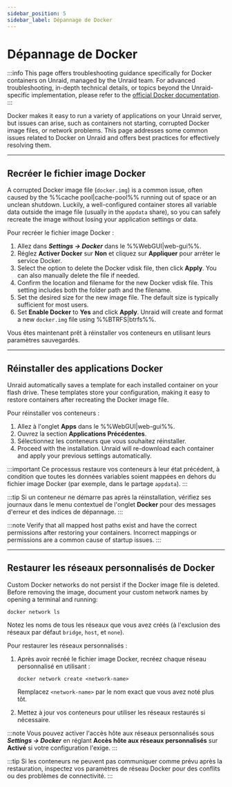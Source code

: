 ```yaml
---
sidebar_position: 5
sidebar_label: Dépannage de Docker
---
```


# Dépannage de Docker

:::info
This page offers troubleshooting guidance specifically for Docker containers on Unraid, managed by the Unraid team. For advanced troubleshooting, in-depth technical details, or topics beyond the Unraid-specific implementation, please refer to the [official Docker documentation](https://docs.docker.com/).
:::

Docker makes it easy to run a variety of applications on your Unraid server, but issues can arise, such as containers not starting, corrupted Docker image files, or network problems. This page addresses some common issues related to Docker on Unraid and offers best practices for effectively resolving them.

---

## Recréer le fichier image Docker

A corrupted Docker image file (`docker.img`) is a common issue, often caused by the %%cache pool|cache-pool%% running out of space or an unclean shutdown. Luckily, a well-configured container stores all variable data outside the image file (usually in the `appdata` share), so you can safely recreate the image without losing your application settings or data.

Pour recréer le fichier image Docker :

1. Allez dans ***Settings → Docker*** dans le %%WebGUI|web-gui%%.
2. Réglez **Activer Docker** sur **Non** et cliquez sur **Appliquer** pour arrêter le service Docker.
3. Select the option to delete the Docker vdisk file, then click **Apply**. You can also manually delete the file if needed.
4. Confirm the location and filename for the new Docker vdisk file. This setting includes both the folder path and the filename.
5. Set the desired size for the new image file. The default size is typically sufficient for most users.
6. Set **Enable Docker** to **Yes** and click **Apply**. Unraid will create and format a new `docker.img` file using %%BTRFS|btrfs%%.

Vous êtes maintenant prêt à réinstaller vos conteneurs en utilisant leurs paramètres sauvegardés.

---

## Réinstaller des applications Docker

Unraid automatically saves a template for each installed container on your flash drive. These templates store your configuration, making it easy to restore containers after recreating the Docker image file.

Pour réinstaller vos conteneurs :

1. Allez à l'onglet **Apps** dans le %%WebGUI|web-gui%%.
2. Ouvrez la section **Applications Précédentes**.
3. Sélectionnez les conteneurs que vous souhaitez réinstaller.
4. Proceed with the installation. Unraid will re-download each container and apply your previous settings automatically.

:::important
Ce processus restaure vos conteneurs à leur état précédent, à condition que toutes les données variables soient mappées en dehors du fichier image Docker (par exemple, dans le partage `appdata`).
:::

:::tip
Si un conteneur ne démarre pas après la réinstallation, vérifiez ses journaux dans le menu contextuel de l'onglet **Docker** pour des messages d'erreur et des indices de dépannage.
:::

:::note
Verify that all mapped host paths exist and have the correct permissions after restoring your containers. Incorrect mappings or permissions are a common cause of startup issues.
:::

---

## Restaurer les réseaux personnalisés de Docker

Custom Docker networks do not persist if the Docker image file is deleted. Before removing the image, document your custom network names by opening a terminal and running:

```
docker network ls
```

Notez les noms de tous les réseaux que vous avez créés (à l'exclusion des réseaux par défaut `bridge`, `host`, et `none`).

Pour restaurer les réseaux personnalisés :

1. Après avoir recréé le fichier image Docker, recréez chaque réseau personnalisé en utilisant :

   ```
   docker network create <network-name>
   ```

   Remplacez `<network-name>` par le nom exact que vous avez noté plus tôt.

2. Mettez à jour vos conteneurs pour utiliser les réseaux restaurés si nécessaire.

:::note
Vous pouvez activer l'accès hôte aux réseaux personnalisés sous ***Settings → Docker*** en réglant **Accès hôte aux réseaux personnalisés** sur **Activé** si votre configuration l'exige.
:::

:::tip
Si les conteneurs ne peuvent pas communiquer comme prévu après la restauration, inspectez vos paramètres de réseau Docker pour des conflits ou des problèmes de connectivité.
:::
